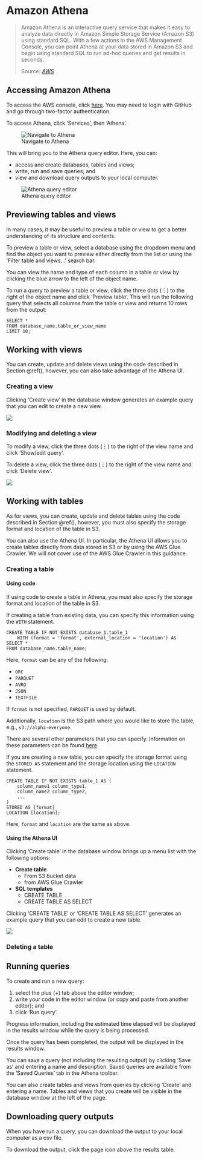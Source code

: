 # Amazon Athena

>   Amazon Athena is an interactive query service that makes it easy to analyze data directly in Amazon Simple Storage Service (Amazon S3) using standard SQL. With a few actions in the AWS Management Console, you can point Athena at your data stored in Amazon S3 and begin using standard SQL to run ad-hoc queries and get results in seconds.
>
> Source: <cite><a href=https://docs.aws.amazon.com/athena/latest/ug/what-is.html>AWS</a></cite>

## Accessing Amazon Athena

To access the AWS console, click [here](https://aws.services.alpha.mojanalytics.xyz). You may need to login with GitHub and go through two-factor authentication.

To access Athena, click 'Services', then 'Athena'.

![Navigate to Athena](images/access-athena-2.png)

This will bring you to the Athena query editor. Here, you can:

*   access and create databases, tables and views;
*   write, run and save queries; and
*   view and download query outputs to your local computer.

![Athena query editor](images/access-athena-3.png)

## Previewing tables and views

In many cases, it may be useful to preview a table or view to get a better understanding of its structure and contents.

To preview a table or view, select a database using the dropdown menu and find the object you want to preview either directly from the list or using the 'Filter table and views...' search bar.

You can view the name and type of each column in a table or view by clicking the blue arrow to the left of the object name.

To run a query to preview a table or view, click the three dots (⋮) to the right of the object name and click 'Preview table'. This will run the following query that selects all columns from the table or view and returns 10 rows from the output:

```{}
SELECT *
FROM database_name.table_or_view_name
LIMIT 10;
```

## Working with views

You can create, update and delete views using the code described in Section \@ref(), however, you can also take advantage of the Athena UI.

### Creating a view

Clicking 'Create view' in the database window generates an example query that you can edit to create a new view.

![](images/athena-create-2.png)

### Modifying and deleting a view

To modify a view, click the three dots (⋮) to the right of the view name and click 'Show/edit query'.

To delete a view, click the three dots (⋮) to the right of the view name and click 'Delete view'.

![](images/athena-create-3.png)

## Working with tables

As for views, you can create, update and delete tables using the code described in Section \@ref(), however, you must also specify the storage format and location of the table in S3.

You can also use the Athena UI. In particular, the Athena UI allows you to create tables directly from data stored in S3 or by using the AWS Glue Crawler. We will not cover use of the AWS Glue Crawler in this guidance.

### Creating a table

#### Using code

If using code to create a table in Athena, you must also specify the storage format and location of the table in S3.

If creating a table from existing data, you can specify this information using the `WITH` statement.

```{}
CREATE TABLE IF NOT EXISTS database_1.table_1
    WITH (format = 'format', external_location = 'location') AS
SELECT *
FROM database_name.table_name;
```

Here, `format` can be any of the following:

*   `ORC`
*   `PARQUET`
*   `AVRO`
*   `JSON`
*   `TEXTFILE`

If `format` is not specified, `PARQUET` is used by default.

Additionally, `location` is the S3 path where you would like to store the table, e.g., `s3://alpha-everyone`.

There are several other parameters that you can specify. Information on these parameters can be found [here](https://docs.aws.amazon.com/athena/latest/ug/create-table-as.html).

If you are creating a new table, you can specify the storage format using the `STORED AS` statement and the storage location using the `LOCATION` statement.

```{}
CREATE TABLE IF NOT EXISTS table_1 AS (
    column_name1 column_type1,
    column_name2 column_type2,
    ...
)
STORED AS [format]
LOCATION [location];
```

Here, `format` and `location` are the same as above.

#### Using the Athena UI

Clicking 'Create table' in the database window brings up a menu list with the following options:

*   __Create table__
    +   From S3 bucket data
    +   from AWS Glue Crawler
*   __SQL templates__
    +   CREATE TABLE
    +   CREATE TABLE AS SELECT

Clicking 'CREATE TABLE' or 'CREATE TABLE AS SELECT' generates an example query that you can edit to create a new table.

![](images/athena-create-1.png)

### Deleting a table

## Running queries

To create and run a new query:

1.  select the plus (+) tab above the editor window;
2.  write your code in the editor window (or copy and paste from another editor); and 
3.  click 'Run query'.

Progress information, including the estimated time elapsed will be displayed in the results window while the query is being processed.

Once the query has been completed, the output will be displayed in the results window.

You can save a query (not including the resulting output) by clicking 'Save as' and entering a name and description. Saved queries are available from the 'Saved Queries' tab in the Athena toolbar.

You can also create tables and views from queries by clicking 'Create' and entering a name. Tables and views that you create will be visible in the database window at the left of the page.

## Downloading query outputs

When you have run a query, you can download the output to your local computer as a csv file.

To download the output, click the page icon above the results table.
